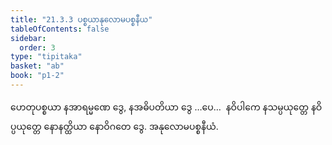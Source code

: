 ```yaml
---
title: "21.3.3 ပစ္စယာနုလောမပစ္စနီယ"
tableOfContents: false
sidebar:
  order: 3
type: "tipitaka"
basket: "ab"
book: "p1-2"
---
```



<DynamicBreadcrumb />

<Division number="25" book="p1-2" e="ch" v="37" p="441">

<Paragraph number="2806" book="p1-2">
ဟေတုပစ္စယာ နအာရမ္မဏေ ဒွေ, နအဓိပတိယာ ဒွေ …ပေ…  နဝိပါကေ နသမ္ပယုတ္တေ နဝိပ္ပယုတ္တေ နောနတ္ထိယာ နောဝိဂတေ ဒွေ.

</Paragraph>
</Division>

<Paragraph number="2807" type="center" book="p1-2">
အနုလောမပစ္စနီယံ.
</Paragraph>
